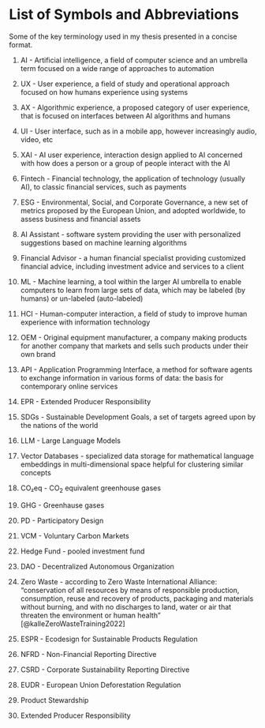 # List of Symbols and Abbreviations

Some of the key terminology used in my thesis presented in a concise format.

1.  AI - Artificial intelligence, a field of computer science and an umbrella term focused on a wide range of approaches to automation

2.  UX - User experience, a field of study and operational approach focused on how humans experience using systems

3.  AX - Algorithmic experience, a proposed category of user experience, that is focused on interfaces between AI algorithms and humans

4.  UI - User interface, such as in a mobile app, however increasingly audio, video, etc

5.  XAI - AI user experience, interaction design applied to AI concerned with how does a person or a group of people interact with the AI

6.  Fintech - Financial technology, the application of technology (usually AI), to classic financial services, such as payments

7.  ESG - Environmental, Social, and Corporate Governance, a new set of metrics proposed by the European Union, and adopted worldwide, to assess business and financial assets

8.  AI Assistant - software system providing the user with personalized suggestions based on machine learning algorithms

9.  Financial Advisor - a human financial specialist providing customized financial advice, including investment advice and services to a client

10. ML - Machine learning, a tool within the larger AI umbrella to enable computers to learn from large sets of data, which may be labeled (by humans) or un-labeled (auto-labeled)

11. HCI - Human-computer interaction, a field of study to improve human experience with information technology

12. OEM - Original equipment manufacturer, a company making products for another company that markets and sells such products under their own brand

13. API - Application Programming Interface, a method for software agents to exchange information in various forms of data: the basis for contemporary online services

14. EPR - Extended Producer Responsibility

15. SDGs - Sustainable Development Goals, a set of targets agreed upon by the nations of the world

16. LLM - Large Language Models

17. Vector Databases - specialized data storage for mathematical language embeddings in multi-dimensional space helpful for clustering similar concepts

18. CO₂eq - CO~2~ equivalent greenhouse gases

19. GHG - Greenhause gases

20. PD - Participatory Design

21. VCM - Voluntary Carbon Markets

22. Hedge Fund - pooled investment fund

23. DAO - Decentralized Autonomous Organization

24. Zero Waste - according to Zero Waste International Alliance: "conservation of all resources by means of responsible production, consumption, reuse and recovery of products, packaging and materials without burning, and with no discharges to land, water or air that threaten the environment or human health" [@kalleZeroWasteTraining2022]

25. ESPR - Ecodesign for Sustainable Products Regulation

26. NFRD - Non-Financial Reporting Directive

27. CSRD - Corporate Sustainability Reporting Directive

28. EUDR - European Union Deforestation Regulation

29. Product Stewardship

30. Extended Producer Responsibility